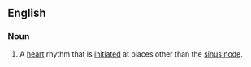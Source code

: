 ==English==

===Noun===
{{en-noun|head=[[escape]] [[rhythm]]}}

# {{lb|en|cardiology}} A [[heart]] rhythm that is [[initiated]] at places other than the [[sinus node]].